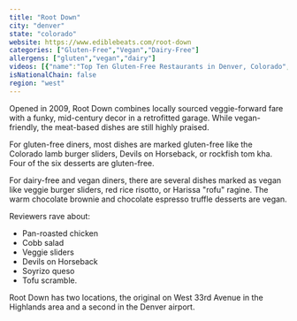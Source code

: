 ```yaml
---
title: "Root Down"
city: "denver"
state: "colorado"
website: https://www.ediblebeats.com/root-down
categories: ["Gluten-Free","Vegan","Dairy-Free"]
allergens: ["gluten","vegan","dairy"]
videos: [{"name":"Top Ten Gluten-Free Restaurants in Denver, Colorado","url":"https://www.youtube.com/watch?v=bNbhGexozas"}]
isNationalChain: false
region: "west"
---
```

Opened in 2009, Root Down combines locally sourced veggie-forward fare with a funky, mid-century decor in a retrofitted garage. While vegan-friendly, the meat-based dishes are still highly praised.

For gluten-free diners, most dishes are marked gluten-free like the Colorado lamb burger sliders, Devils on Horseback, or rockfish tom kha. Four of the six desserts are gluten-free.

For dairy-free and vegan diners, there are several dishes marked as vegan like veggie burger sliders, red rice risotto, or Harissa "rofu" ragine. The warm chocolate brownie and chocolate espresso truffle desserts are vegan.

Reviewers rave about:
* Pan-roasted chicken
* Cobb salad
* Veggie sliders
* Devils on Horseback
* Soyrizo queso
* Tofu scramble.

Root Down has two locations, the original on West 33rd Avenue in the Highlands area and a second in the Denver airport.
